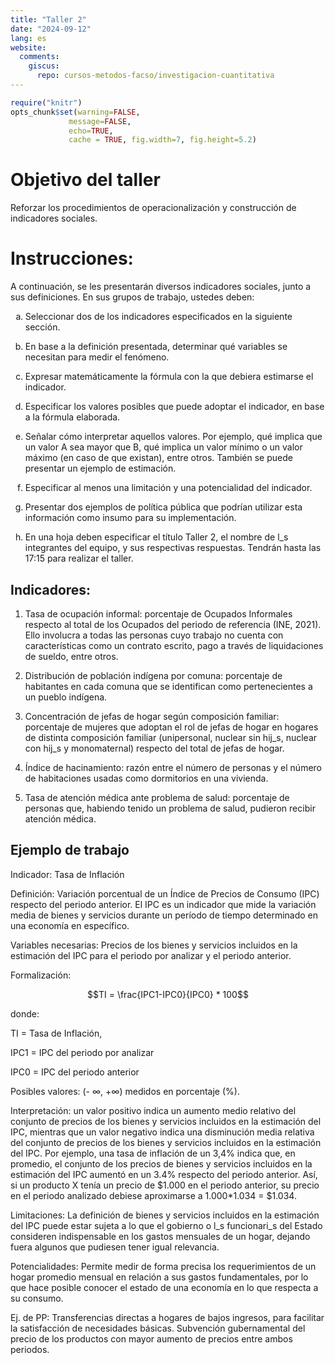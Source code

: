 ```yaml
---
title: "Taller 2"
date: "2024-09-12"
lang: es
website:
  comments:
    giscus:
      repo: cursos-metodos-facso/investigacion-cuantitativa
---
```


```r
require("knitr")
opts_chunk$set(warning=FALSE,
             message=FALSE,
             echo=TRUE,
             cache = TRUE, fig.width=7, fig.height=5.2)
```

# Objetivo del taller

Reforzar los procedimientos de operacionalización y construcción de indicadores sociales.


# Instrucciones: 

A continuación, se les presentarán diversos indicadores sociales, junto a sus definiciones. En sus grupos de trabajo, ustedes deben: 

a) Seleccionar dos de los indicadores especificados en la siguiente sección.

b) En base a la definición presentada, determinar qué variables se necesitan para medir el fenómeno.

c) Expresar matemáticamente la fórmula con la que debiera estimarse el indicador.

d) Especificar los valores posibles que puede adoptar el indicador, en base a la fórmula elaborada.

e) Señalar cómo interpretar aquellos valores. Por ejemplo, qué implica que un valor A sea mayor que B, qué implica un valor mínimo o un valor máximo (en caso de que existan), entre otros. También se puede presentar un ejemplo de estimación.

f) Especificar al menos una limitación y una potencialidad del indicador.

g) Presentar dos ejemplos de política pública que podrían utilizar esta información como insumo para su implementación.

h) En una hoja deben especificar el título Taller 2, el nombre de l_s integrantes del equipo, y sus respectivas respuestas. Tendrán hasta las 17:15 para realizar el taller.


## Indicadores:

1) Tasa de ocupación informal: porcentaje de Ocupados Informales respecto al total de los Ocupados del periodo de referencia (INE, 2021). Ello involucra a todas las personas cuyo trabajo no cuenta con características como un contrato escrito, pago a través de liquidaciones de sueldo, entre otros.

2) Distribución de población indígena por comuna: porcentaje de habitantes en cada comuna que se identifican como pertenecientes a un pueblo indígena.

3) Concentración de jefas de hogar según composición familiar: porcentaje de mujeres que adoptan el rol de jefas de hogar en hogares de distinta composición familiar (unipersonal, nuclear sin hij_s, nuclear con hij_s y monomaternal) respecto del total de jefas de hogar.

4) Índice de hacinamiento: razón entre el número de personas y el número de habitaciones usadas como dormitorios en una vivienda.

5) Tasa de atención médica ante problema de salud: porcentaje de personas que, habiendo tenido un problema de salud, pudieron recibir atención médica.


## Ejemplo de trabajo

Indicador: Tasa de Inflación

Definición: Variación porcentual de un Índice de Precios de Consumo (IPC) respecto del periodo anterior. El IPC es un indicador que mide la variación media de bienes y servicios durante un período de tiempo determinado en una economía en específico.

Variables necesarias: Precios de los bienes y servicios incluidos en la estimación del IPC para el periodo por analizar y el periodo anterior.

Formalización: 

$$TI = \frac{IPC1-IPC0}{IPC0} * 100$$ 

donde:

TI = Tasa de Inflación,

IPC1 = IPC del periodo por analizar 

IPC0 = IPC del periodo anterior

Posibles valores: (- ∞, +∞) medidos en porcentaje (%).

Interpretación: un valor positivo indica un aumento medio relativo del conjunto de precios de los bienes y servicios incluidos en la estimación del IPC, mientras que un valor negativo indica una disminución media relativa del conjunto de precios de los bienes y servicios incluidos en la estimación del IPC. Por ejemplo, una tasa de inflación de un 3,4% indica que, en promedio, el conjunto de los precios de bienes y servicios incluidos en la estimación del IPC aumentó en un 3.4% respecto del periodo anterior. Así, si un producto X tenía un precio de $1.000 en el periodo anterior, su precio en el periodo analizado debiese aproximarse a 1.000*1.034 = $1.034.

Limitaciones: La definición de bienes y servicios incluidos en la estimación del IPC puede estar sujeta a lo que el gobierno o l_s funcionari_s del Estado consideren indispensable en los gastos mensuales de un hogar, dejando fuera algunos que pudiesen tener igual relevancia.

Potencialidades: Permite medir de forma precisa los requerimientos de un hogar promedio mensual en relación a sus gastos fundamentales, por lo que hace posible conocer el estado de una economía en lo que respecta a su consumo.

Ej. de PP: Transferencias directas a hogares de bajos ingresos, para facilitar la satisfacción de necesidades básicas. Subvención gubernamental del precio de los productos con mayor aumento de precios entre ambos periodos.
